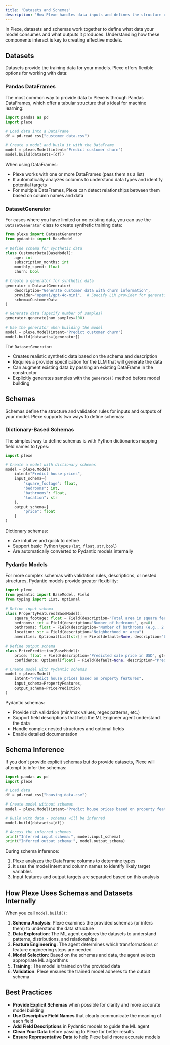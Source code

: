 ```yaml
---
title: 'Datasets and Schemas'
description: 'How Plexe handles data inputs and defines the structure of ML models.'
---
```


In Plexe, datasets and schemas work together to define what data your model consumes and what outputs it produces. Understanding how these components interact is key to creating effective models.

## Datasets

Datasets provide the training data for your models. Plexe offers flexible options for working with data:

### Pandas DataFrames

The most common way to provide data to Plexe is through Pandas DataFrames, which offer a tabular structure that's ideal for machine learning:

```python
import pandas as pd
import plexe

# Load data into a DataFrame
df = pd.read_csv("customer_data.csv")

# Create a model and build it with the DataFrame
model = plexe.Model(intent="Predict customer churn")
model.build(datasets=[df])
```

When using DataFrames:
- Plexe works with one or more DataFrames (pass them as a list)
- It automatically analyzes columns to understand data types and identify potential targets
- For multiple DataFrames, Plexe can detect relationships between them based on column names and data

### DatasetGenerator

For cases where you have limited or no existing data, you can use the `DatasetGenerator` class to create synthetic training data:

```python
from plexe import DatasetGenerator
from pydantic import BaseModel

# Define schema for synthetic data
class CustomerData(BaseModel):
    age: int
    subscription_months: int
    monthly_spend: float
    churn: bool

# Create a generator for synthetic data
generator = DatasetGenerator(
    description="Generate customer data with churn information",
    provider="openai/gpt-4o-mini",  # Specify LLM provider for generation
    schema=CustomerData
)

# Generate data (specify number of samples)
generator.generate(num_samples=100)

# Use the generator when building the model
model = plexe.Model(intent="Predict customer churn")
model.build(datasets=[generator])
```

The `DatasetGenerator`:
- Creates realistic synthetic data based on the schema and description
- Requires a provider specification for the LLM that will generate the data
- Can augment existing data by passing an existing DataFrame in the constructor
- Explicitly generates samples with the `generate()` method before model building

## Schemas

Schemas define the structure and validation rules for inputs and outputs of your model. Plexe supports two ways to define schemas:

### Dictionary-Based Schemas

The simplest way to define schemas is with Python dictionaries mapping field names to types:

```python
import plexe

# Create a model with dictionary schemas
model = plexe.Model(
    intent="Predict house prices",
    input_schema={
        "square_footage": float,
        "bedrooms": int,
        "bathrooms": float,
        "location": str
    },
    output_schema={
        "price": float
    }
)
```

Dictionary schemas:
- Are intuitive and quick to define
- Support basic Python types (`int`, `float`, `str`, `bool`)
- Are automatically converted to Pydantic models internally

### Pydantic Models

For more complex schemas with validation rules, descriptions, or nested structures, Pydantic models provide greater flexibility:

```python
import plexe
from pydantic import BaseModel, Field
from typing import List, Optional

# Define input schema
class PropertyFeatures(BaseModel):
    square_footage: float = Field(description="Total area in square feet", gt=0)
    bedrooms: int = Field(description="Number of bedrooms", ge=0)
    bathrooms: float = Field(description="Number of bathrooms (e.g., 2.5)", ge=0)
    location: str = Field(description="Neighborhood or area")
    amenities: Optional[List[str]] = Field(default=None, description="List of property amenities")

# Define output schema
class PricePrediction(BaseModel):
    price: float = Field(description="Predicted sale price in USD", gt=0)
    confidence: Optional[float] = Field(default=None, description="Prediction confidence score (0-1)")

# Create model with Pydantic schemas
model = plexe.Model(
    intent="Predict house prices based on property features",
    input_schema=PropertyFeatures,
    output_schema=PricePrediction
)
```

Pydantic schemas:
- Provide rich validation (min/max values, regex patterns, etc.)
- Support field descriptions that help the ML Engineer agent understand the data
- Handle complex nested structures and optional fields
- Enable detailed documentation

## Schema Inference

If you don't provide explicit schemas but do provide datasets, Plexe will attempt to infer the schemas:

```python
import pandas as pd
import plexe

# Load data
df = pd.read_csv("housing_data.csv")

# Create model without schemas
model = plexe.Model(intent="Predict house prices based on property features")

# Build with data - schemas will be inferred
model.build(datasets=[df])

# Access the inferred schemas
print("Inferred input schema:", model.input_schema)
print("Inferred output schema:", model.output_schema)
```

During schema inference:
1. Plexe analyzes the DataFrame columns to determine types
2. It uses the model intent and column names to identify likely target variables
3. Input features and output targets are separated based on this analysis

## How Plexe Uses Schemas and Datasets Internally

When you call `model.build()`:

1. **Schema Analysis**: Plexe examines the provided schemas (or infers them) to understand the data structure
2. **Data Exploration**: The ML agent explores the datasets to understand patterns, distributions, and relationships
3. **Feature Engineering**: The agent determines which transformations or feature engineering steps are needed
4. **Model Selection**: Based on the schemas and data, the agent selects appropriate ML algorithms
5. **Training**: The model is trained on the provided data
6. **Validation**: Plexe ensures the trained model adheres to the output schema

## Best Practices

- **Provide Explicit Schemas** when possible for clarity and more accurate model building
- **Use Descriptive Field Names** that clearly communicate the meaning of each field
- **Add Field Descriptions** in Pydantic models to guide the ML agent
- **Clean Your Data** before passing to Plexe for better results
- **Ensure Representative Data** to help Plexe build more accurate models
